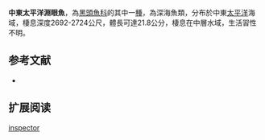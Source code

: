 {{Speciesbox
| name = 中東太平洋淵眼魚
| status = NE
| status_system = IUCN3.1
| image = 
| image_width = 250px
| genus = Bathytroctes
| species = inspector
| authority = [[Garman|Garman]], 1899
| synonyms = 
}}

'''中東太平洋淵眼魚'''，為[[黑頭魚科|黑頭魚科]]的其中一[[種|種]]，為深海魚類，分布於中東[[太平洋|太平洋]]海域，棲息深度2692-2724公尺，體長可達21.8公分，棲息在中層水域，生活習性不明。

==参考文献==
*{{FishBase_species|genus=Bathytroctes|species=inspector|year=2015|month=8}}

== 扩展阅读 ==
{{refbegin}}
{{wikispecies-inline|Bathytroctes inspector|中東太平洋淵眼魚}}
{{refend}}
{{Taxonbar|from=Q2972792}}

[[Category:淵眼魚屬|inspector]]